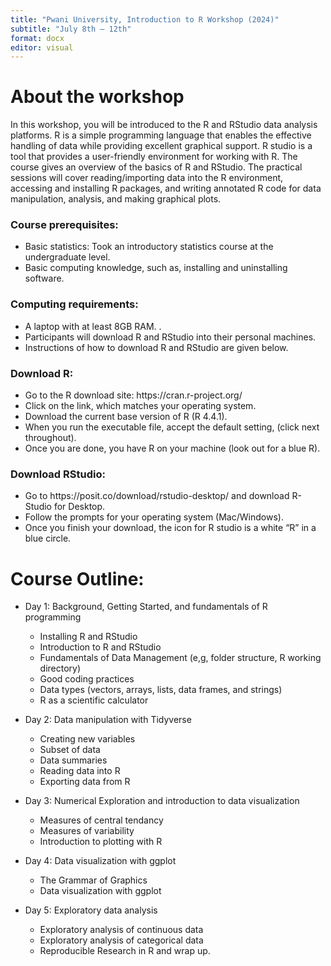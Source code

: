 ```yaml
---
title: "Pwani University, Introduction to R Workshop (2024)"
subtitle: "July 8th – 12th"
format: docx
editor: visual
---
```


# About the workshop

In this workshop, you will be introduced to the R and RStudio data analysis platforms. R is a simple programming language that enables the effective handling of data while providing excellent graphical support. R studio is a tool that provides a user-friendly environment for working with R. The course gives an overview of the basics of R and RStudio. The practical sessions will cover reading/importing data into the R environment, accessing and installing R packages, and writing annotated R code for data manipulation, analysis, and making graphical plots.

### Course prerequisites:

-   Basic statistics: Took an introductory statistics course at the undergraduate level.
-   Basic computing knowledge, such as, installing and uninstalling software.

### Computing requirements:

-   A laptop with at least 8GB RAM. .
-   Participants will download R and RStudio into their personal machines.
-   Instructions of how to download R and RStudio are given below.

### Download R:

-   Go to the R download site: https://cran.r-project.org/
-   Click on the link, which matches your operating system.
-   Download the current base version of R (R 4.4.1).
-   When you run the executable file, accept the default setting, (click next throughout).
-   Once you are done, you have R on your machine (look out for a blue R).

### Download RStudio:

-   Go to https://posit.co/download/rstudio-desktop/ and download R-Studio for Desktop.
-   Follow the prompts for your operating system (Mac/Windows).
-   Once you finish your download, the icon for R studio is a white “R” in a blue circle.

# Course Outline:

-   Day 1: Background, Getting Started, and fundamentals of R programming

    -   Installing R and RStudio
    -   Introduction to R and RStudio
    -   Fundamentals of Data Management (e,g, folder structure, R working directory)
    -   Good coding practices
    -   Data types (vectors, arrays, lists, data frames, and strings)
    -   R as a scientific calculator

-   Day 2: Data manipulation with Tidyverse

    -   Creating new variables
    -   Subset of data
    -   Data summaries
    -   Reading data into R
    -   Exporting data from R

-   Day 3: Numerical Exploration and introduction to data visualization

    -   Measures of central tendancy
    -   Measures of variability
    -   Introduction to plotting with R

-   Day 4: Data visualization with ggplot

    -   The Grammar of Graphics
    -   Data visualization with ggplot

-   Day 5: Exploratory data analysis

    -   Exploratory analysis of continuous data
    -   Exploratory analysis of categorical data
    -   Reproducible Research in R and wrap up.
